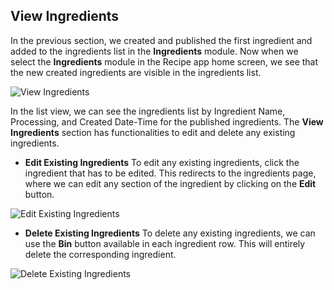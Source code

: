 ## View Ingredients

In the previous section, we created and published the first ingredient and added to the ingredients list in the **Ingredients** module. Now when we select the **Ingredients** module in the Recipe app home screen, we see that the new created ingredients are visible in the ingredients list.

![View Ingredients](\images\ingredients\view-ingredients\view-ingredients.png "View Ingredients")

In the list view, we can see the ingredients list by Ingredient Name, Processing, and Created Date-Time for the published ingredients. The **View Ingredients** section has functionalities to edit and delete any existing ingredients.

- **Edit Existing Ingredients**
To edit any existing ingredients, click the ingredient that has to be edited. This redirects to the ingredients page, where we can edit any section of the ingredient by clicking on the **Edit** button.

![Edit Existing Ingredients](\images\ingredients\view-ingredients\edit-ingredients.png "Edit Ingredients")

- **Delete Existing Ingredients**
To delete any existing ingredients, we can use the **Bin** button available in each ingredient row. This will entirely delete the corresponding ingredient.

![Delete Existing Ingredients](\images\ingredients\view-ingredients\delete-ingredients.png "Edit Ingredients")
